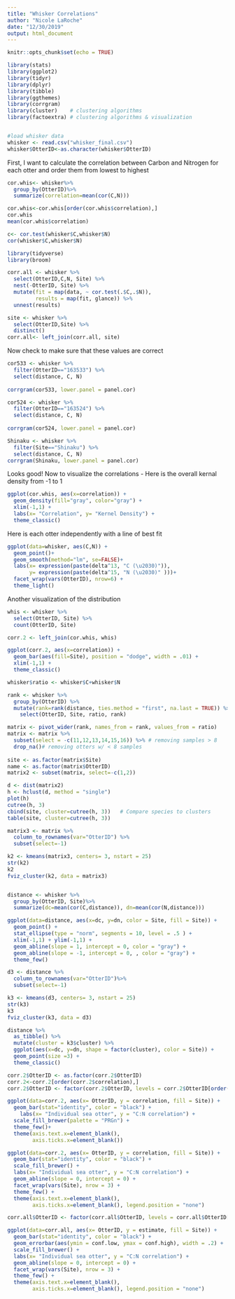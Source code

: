 ```yaml
---
title: "Whisker Correlations"
author: "Nicole LaRoche"
date: "12/30/2019"
output: html_document
---
```


```r
knitr::opts_chunk$set(echo = TRUE)
```


```r
library(stats)
library(ggplot2)
library(tidyr)
library(dplyr)
library(tibble)
library(ggthemes)
library(corrgram)
library(cluster)    # clustering algorithms
library(factoextra) # clustering algorithms & visualization


#load whisker data
whisker <- read.csv("whisker_final.csv")
whisker$OtterID<-as.character(whisker$OtterID)
```


First, I want to calculate the correlation between Carbon and Nitrogen for each otter and order them from lowest to highest

``` r
cor.whis<- whisker%>%
  group_by(OtterID)%>%
  summarize(correlation=mean(cor(C,N)))

cor.whis<-cor.whis[order(cor.whis$correlation),]
cor.whis
mean(cor.whis$correlation)

c<- cor.test(whisker$C,whisker$N)
cor(whisker$C,whisker$N)

library(tidyverse)
library(broom)

corr.all <- whisker %>%
  select(OtterID,C,N, Site) %>%
  nest(-OtterID, Site) %>% 
  mutate(fit = map(data, ~ cor.test(.$C,.$N)),
         results = map(fit, glance)) %>%
  unnest(results)

site <- whisker %>%
  select(OtterID,Site) %>%
  distinct()
corr.all<- left_join(corr.all, site)

```

Now check to make sure that these values are correct

```r
cor533 <- whisker %>%
  filter(OtterID=="163533") %>%
  select(distance, C, N)
  
corrgram(cor533, lower.panel = panel.cor)

cor524 <- whisker %>%
  filter(OtterID=="163524") %>%
  select(distance, C, N)
  
corrgram(cor524, lower.panel = panel.cor)

Shinaku <- whisker %>%
  filter(Site=="Shinaku") %>%
  select(distance, C, N)
corrgram(Shinaku, lower.panel = panel.cor)
```


Looks good! Now to visualize the correlations - Here is the overall kernal density from -1 to 1 

```r
ggplot(cor.whis, aes(x=correlation)) +
  geom_density(fill="gray", color="gray") +
  xlim(-1,1) +
  labs(x= "Correlation", y= "Kernel Density") +
  theme_classic()
```

 
Here is each otter independently with a line of best fit 

```r
ggplot(data=whisker, aes(C,N)) +
  geom_point()+
  geom_smooth(method="lm", se=FALSE)+
  labs(x= expression(paste(delta^13, "C (\u2030)")), 
       y= expression(paste(delta^15, "N (\u2030)" )))+
  facet_wrap(vars(OtterID), nrow=6) +
  theme_light()
```

Another visualization of the distribution

```r
whis <- whisker %>%
  select(OtterID, Site) %>%
  count(OtterID, Site)

corr.2 <- left_join(cor.whis, whis)

ggplot(corr.2, aes(x=correlation)) +
  geom_bar(aes(fill=Site), position = "dodge", width = .01) +
  xlim(-1,1) +
  theme_classic()
```


```r
whisker$ratio <- whisker$C+whisker$N

rank <- whisker %>%
  group_by(OtterID) %>%
  mutate(rank=rank(distance, ties.method = "first", na.last = TRUE)) %>%
    select(OtterID, Site, ratio, rank)

matrix <- pivot_wider(rank, names_from = rank, values_from = ratio)
matrix <- matrix %>%
  subset(select = -c(11,12,13,14,15,16)) %>% # removing samples > 8 
  drop_na()# removing otters w/ < 8 samples
  
site <- as.factor(matrix$Site)
name <- as.factor(matrix$OtterID)
matrix2 <- subset(matrix, select=-c(1,2))


```

```r
d <- dist(matrix2)
h <- hclust(d, method = "single")
plot(h)
cutree(h, 3)
cbind(site, cluster=cutree(h, 3))	# Compare species to clusters
table(site, cluster=cutree(h, 3))
```
```r
matrix3 <- matrix %>% 
  column_to_rownames(var="OtterID") %>%
  subset(select=-1)

k2 <- kmeans(matrix3, centers= 3, nstart = 25)
str(k2)
k2
fviz_cluster(k2, data = matrix3)
```

```r

```


```r
distance <- whisker %>%
  group_by(OtterID, Site)%>%
  summarize(dc=mean(cor(C,distance)), dn=mean(cor(N,distance)))

```

```r
ggplot(data=distance, aes(x=dc, y=dn, color = Site, fill = Site)) +
  geom_point() +
  stat_ellipse(type = "norm", segments = 10, level = .5 ) + 
  xlim(-1,1) + ylim(-1,1) +
  geom_abline(slope = 1, intercept = 0, color = "gray") +
  geom_abline(slope = -1, intercept = 0, , color = "gray") +
  theme_few()
```

```r
d3 <- distance %>% 
  column_to_rownames(var="OtterID")%>%
  subset(select=-1)

k3 <- kmeans(d3, centers= 3, nstart = 25)
str(k3)
k3
fviz_cluster(k3, data = d3)

distance %>%
  as_tibble() %>%
  mutate(cluster = k3$cluster) %>%
  ggplot(aes(x=dc, y=dn, shape = factor(cluster), color = Site)) +
  geom_point(size =3) +
  theme_classic()
```

```r
corr.2$OtterID <- as.factor(corr.2$OtterID)
corr.2<-corr.2[order(corr.2$correlation),]
corr.2$OtterID <- factor(corr.2$OtterID, levels = corr.2$OtterID[order(corr.2$correlation)])

ggplot(data=corr.2, aes(x= OtterID, y = correlation, fill = Site)) +
  geom_bar(stat="identity", color = "black") +
    labs(x= "Individual sea otter", y = "C:N correlation") +
  scale_fill_brewer(palette = "PRGn") +
  theme_few()+
  theme(axis.text.x=element_blank(),
        axis.ticks.x=element_blank())
```

```r
ggplot(data=corr.2, aes(x= OtterID, y = correlation, fill = Site)) +
  geom_bar(stat="identity", color = "black") +
  scale_fill_brewer() +
  labs(x= "Individual sea otter", y = "C:N correlation") +
  geom_abline(slope = 0, intercept = 0) +
  facet_wrap(vars(Site), nrow = 3) +
  theme_few() +
  theme(axis.text.x=element_blank(),
        axis.ticks.x=element_blank(), legend.position = "none")
```

```r
corr.all$OtterID <- factor(corr.all$OtterID, levels = corr.all$OtterID[order(corr.all$estimate)])

ggplot(data=corr.all, aes(x= OtterID, y = estimate, fill = Site)) +
  geom_bar(stat="identity", color = "black") +
  geom_errorbar(aes(ymin = conf.low, ymax = conf.high), width = .2) +
  scale_fill_brewer() +
  labs(x= "Individual sea otter", y = "C:N correlation") +
  geom_abline(slope = 0, intercept = 0) +
  facet_wrap(vars(Site), nrow = 3) +
  theme_few() +
  theme(axis.text.x=element_blank(),
        axis.ticks.x=element_blank(), legend.position = "none")
```